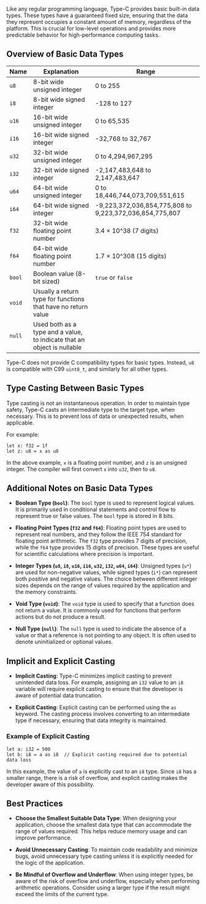 Like any regular programming language, Type-C provides basic built-in data types. These types have a guaranteed fixed size, ensuring that the data they represent occupies a constant amount of memory, regardless of the platform. This is crucial for low-level operations and provides more predictable behavior for high-performance computing tasks.

## Overview of Basic Data Types

| **Name** | **Explanation** | **Range** |
|----------|-----------------|-----------|
| `u8`     | 8-bit wide unsigned integer | 0 to 255 |
| `i8`     | 8-bit wide signed integer   | -128 to 127 |
| `u16`    | 16-bit wide unsigned integer | 0 to 65,535 |
| `i16`    | 16-bit wide signed integer   | -32,768 to 32,767 |
| `u32`    | 32-bit wide unsigned integer | 0 to 4,294,967,295 |
| `i32`    | 32-bit wide signed integer   | -2,147,483,648 to 2,147,483,647 |
| `u64`    | 64-bit wide unsigned integer | 0 to 18,446,744,073,709,551,615 |
| `i64`    | 64-bit wide signed integer   | -9,223,372,036,854,775,808 to 9,223,372,036,854,775,807 |
| `f32`    | 32-bit wide floating point number | 3.4 × 10^38 (7 digits) |
| `f64`    | 64-bit wide floating point number | 1.7 × 10^308 (15 digits) |
| `bool`   | Boolean value (8-bit sized)  | `true` or `false` |
| `void`   | Usually a return type for functions that have no return value | |
| `null`   | Used both as a type and a value, to indicate that an object is nullable | |

Type-C does not provide C compatibility types for basic types. Instead, `u8` is compatible with C99 `uint8_t`, and similarly for all other types.

## Type Casting Between Basic Types

Type casting is not an instantaneous operation. In order to maintain type safety, Type-C casts an intermediate type to the target type, when necessary. This is to prevent loss of data or unexpected results, when applicable.

For example:

```tc
let x: f32 = 1f
let z: u8 = x as u8
```

In the above example, `x` is a floating point number, and `z` is an unsigned integer. The compiler will first convert `x` into `u32`, then to `u8`.

## Additional Notes on Basic Data Types

- **Boolean Type (`bool`)**: The `bool` type is used to represent logical values. It is primarily used in conditional statements and control flow to represent true or false values. The `bool` type is stored in 8 bits.

- **Floating Point Types (`f32` and `f64`)**: Floating point types are used to represent real numbers, and they follow the IEEE 754 standard for floating point arithmetic. The `f32` type provides 7 digits of precision, while the `f64` type provides 15 digits of precision. These types are useful for scientific calculations where precision is important.

- **Integer Types (`u8`, `i8`, `u16`, `i16`, `u32`, `i32`, `u64`, `i64`)**: Unsigned types (`u*`) are used for non-negative values, while signed types (`i*`) can represent both positive and negative values. The choice between different integer sizes depends on the range of values required by the application and the memory constraints.

- **Void Type (`void`)**: The `void` type is used to specify that a function does not return a value. It is commonly used for functions that perform actions but do not produce a result.

- **Null Type (`null`)**: The `null` type is used to indicate the absence of a value or that a reference is not pointing to any object. It is often used to denote uninitialized or optional values.

## Implicit and Explicit Casting

- **Implicit Casting**: Type-C minimizes implicit casting to prevent unintended data loss. For example, assigning an `i32` value to an `i8` variable will require explicit casting to ensure that the developer is aware of potential data truncation.

- **Explicit Casting**: Explicit casting can be performed using the `as` keyword. The casting process involves converting to an intermediate type if necessary, ensuring that data integrity is maintained.

### Example of Explicit Casting

```tc
let a: i32 = 500
let b: i8 = a as i8  // Explicit casting required due to potential data loss
```

In this example, the value of `a` is explicitly cast to an `i8` type. Since `i8` has a smaller range, there is a risk of overflow, and explicit casting makes the developer aware of this possibility.

## Best Practices

- **Choose the Smallest Suitable Data Type**: When designing your application, choose the smallest data type that can accommodate the range of values required. This helps reduce memory usage and can improve performance.

- **Avoid Unnecessary Casting**: To maintain code readability and minimize bugs, avoid unnecessary type casting unless it is explicitly needed for the logic of the application.

- **Be Mindful of Overflow and Underflow**: When using integer types, be aware of the risk of overflow and underflow, especially when performing arithmetic operations. Consider using a larger type if the result might exceed the limits of the current type.
